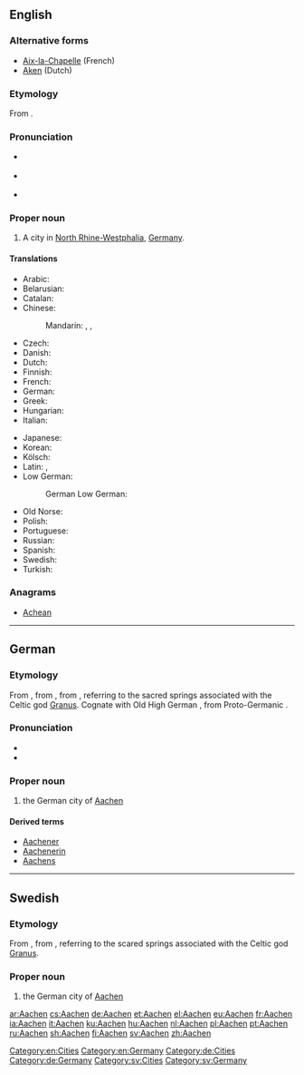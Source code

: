 ==English==
{{wikipedia}}

===Alternative forms===
* [[Aix-la-Chapelle]] (French)
* [[Aken]] (Dutch)

===Etymology===
From {{etyl|de|en}} {{term|Aachen|lang=de}}.

===Pronunciation===
* {{a|RP}} {{IPA|/ˈɑːkən/|lang=en}}
* {{a|US}} {{IPA|/ˈɑ.kən/|/ˈɑ.xən/|lang=en}}
* {{hyphenation|Aa|chen|lang=en}}

===Proper noun===
{{en-proper noun}}

# A city in [[North Rhine-Westphalia]], [[Germany]].

====Translations====
{{trans-top|city in North Rhine-Westphalia}}
* Arabic: {{t|ar|آخن|m|tr='ākhin}}
* Belarusian: {{t|be|А́хен|m|sc=Cyrl}}
* Catalan: {{t+|ca|Aquisgrà}}
* Chinese:
*: Mandarin: {{t+|cmn|阿亨|tr=Āhēng|sc=Hani}}, {{t+|cmn|亞琛|sc=Hani}}, {{t|cmn|亚琛|tr=Yàchēn|sc=Hani}}
* Czech: {{t|cs|Cáchy|p}}
* Danish: {{t|da|Aachen}}
* Dutch: {{t+|nl|Aken}}
* Finnish: {{t+|fi|Aachen}}
* French: {{t+|fr|Aix-la-Chapelle}}
* German: {{t+|de|Aachen|n}}
* Greek: {{t+|el|Άαχεν|sc=Grek}}
* Hungarian: {{t+|hu|Aachen}}
* Italian: {{t+|it|Aquisgrana}}
{{trans-mid}}
* Japanese: {{t|ja|アーヘン|tr=Āhen|sc=Jpan}}
* Korean: {{t-needed|ko}}
* Kölsch: {{t|ksh|Oche|alt=Óche}}
* Latin: {{t|la|Aquae|p}}, {{t|la|Aquisgranum|n}}
* Low German:
*: German Low German: {{t|nds-de|Aken}}
* Old Norse: {{t|non|Takn|m}}
* Polish: {{t+|pl|Akwizgran}}
* Portuguese: {{t|pt|Aquisgrano}}
* Russian: {{t+|ru|Аахен|m|tr=Áaxen}}
* Spanish: {{t+|es|Aquisgrán}}
* Swedish: {{t+|sv|Aachen}}
* Turkish: {{t|tr|Aachen}}
{{trans-bottom}}

===Anagrams===
* [[Achean#English|Achean]]

[[Category:en:Cities]]
[[Category:en:Germany]]

----

==German==
{{wikipedia|lang=de}}

===Etymology===
From {{etyl|gmh|de}} {{m|gmh|Ache}}, from {{etyl|goh|de}} {{m|goh|Ahha}}, from {{etyl|la|de}} {{term|aquae||waters, i.e. sources|lang=la}}, referring to the sacred springs associated with the Celtic god [[Granus]]. Cognate with Old High German {{m|goh|aha||water}}, from Proto-Germanic {{m|gem-pro|*ahwō}}.

===Pronunciation===
* {{IPA|/ˈaːxən/|lang=de}}
* {{audio|De-Aachen.ogg|Audio|lang=de}}

===Proper noun===
{{de-proper noun|n|Aachens}}

# the German city of [[#English|Aachen]]

====Derived terms====
* [[Aachener]]
* [[Aachenerin]]
* [[Aachens]]

[[Category:de:Cities]]
[[Category:de:Germany]]

----

==Swedish==

===Etymology===
From {{etyl|de|sv}} {{term|Aachen|lang=de}}, from {{etyl|la|sv}} {{term|aquae||waters, i.e. sources|lang=la}}, referring to the scared springs associated with the Celtic god [[Granus]].
{{wikipedia|lang=sv}}

===Proper noun===
{{head|sv|proper noun}}

# the German city of [[#English|Aachen]]

[[Category:sv:Cities]]
[[Category:sv:Germany]]

[[ar:Aachen]]
[[cs:Aachen]]
[[de:Aachen]]
[[et:Aachen]]
[[el:Aachen]]
[[eu:Aachen]]
[[fr:Aachen]]
[[ia:Aachen]]
[[it:Aachen]]
[[ku:Aachen]]
[[hu:Aachen]]
[[nl:Aachen]]
[[pl:Aachen]]
[[pt:Aachen]]
[[ru:Aachen]]
[[sh:Aachen]]
[[fi:Aachen]]
[[sv:Aachen]]
[[zh:Aachen]]